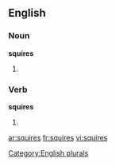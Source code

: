 
==English==

===Noun===
'''squires'''

# {{plural of |[[squire]]}}

===Verb===
'''squires'''

# {{third-person singular of|[[squire]]}}

[[Category:English plurals]]

[[ar:squires]]
[[fr:squires]]
[[vi:squires]]
